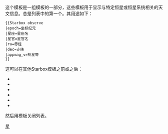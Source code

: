这个模板是一组模板的一部分，这些模板用于显示与特定恒星或恒星系统相关的天文信息。{{t1|Starbox begin}}总是列表中的第一个。其用途如下：
<pre>
{{Starbox observe
|epoch=坐标纪元
|星座=星座名 
|星官=星官名 
|ra=赤经
|dec=赤纬
|appmag_v=视星等
}}
</pre>
这可以在其他Starbox模板之前或之后：
* {{tl|Starbox image}}
* {{tl|Starbox character}}
* {{tl|Starbox astrometry}}
* {{tl|Starbox detail}}
* {{tl|Starbox visbin}}
* {{tl|Starbox catalog}}
然后用{{tl|Starbox end}}模板关闭列表。
<includeonly>
[[Category:天文信息框模板|星]]
</includeonly>